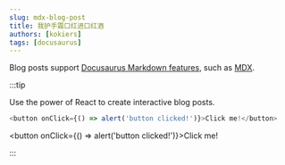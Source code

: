 ```yaml
---
slug: mdx-blog-post
title: 我护手霜口红进口红酒
authors: [kokiers]
tags: [docusaurus]
---
```




Blog posts support [Docusaurus Markdown features](https://docusaurus.io/docs/markdown-features), such as [MDX](https://mdxjs.com/).

:::tip

Use the power of React to create interactive blog posts.

```js
<button onClick={() => alert('button clicked!')}>Click me!</button>
```

<button onClick={() => alert('button clicked!')}>Click me!</button>

:::

